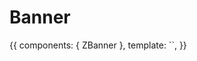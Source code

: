 
<Meta title="Molecules/Banner" component={ZBanner} />

# Banner

<Props of={ZBanner} />

<Preview>
  <Story name="Common">
    {{
        components: { ZBanner },
        template: `<ZBanner
          title="Poznaj ZHP"
          content="Lorem ipsum dolor sit amet, consectetur adipiscing elit. Morbi tempus euismod libero, et varius lorem rutrum ut. Class aptent taciti sociosqu ad litora torquent per conubia nostra, per inceptos himenaeos. Morbi in nibh luctus, fermentum arcu sit amet, tincidunt nisl. Maecenas malesuada nisl eu elit dignissim, et tempor odio feugiat."
          :call-to-actions="[{name: 'Jak zacząć?', to: '#'}, {name: 'Ile kosztuje harcerstwo?', to: '#'}, {name: 'Gdzie zacząć?', to: '#'}]"
          src-image="https://zhp.pl/wp-content/uploads/2020/06/News-podsumowanie-na-obozie-kopia-850x468.png"
          :sources-image="[
            {
              srcset: 'https://zhp.pl/wp-content/uploads/2020/06/News-podsumowanie-na-obozie-kopia-850x468.png',
              media: '(min-width: 480px)',
              type: 'image/png'
            },
            {
              srcset: 'https://zhp.pl/wp-content/uploads/2020/06/News-podsumowanie-na-obozie-kopia-850x468.png'
            }
          ]"
        />`,
    }}
  </Story>
</Preview>
